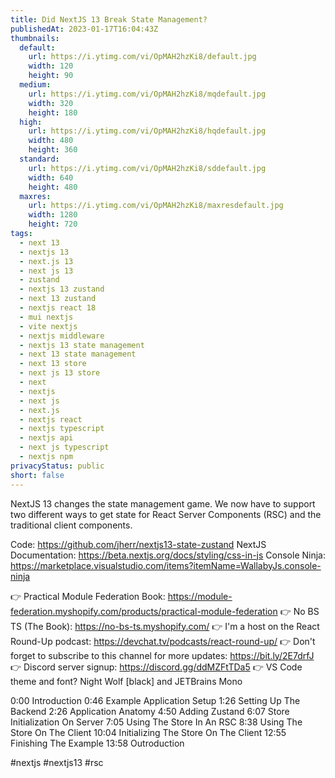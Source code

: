 ```yaml
---
title: Did NextJS 13 Break State Management?
publishedAt: 2023-01-17T16:04:43Z
thumbnails:
  default:
    url: https://i.ytimg.com/vi/OpMAH2hzKi8/default.jpg
    width: 120
    height: 90
  medium:
    url: https://i.ytimg.com/vi/OpMAH2hzKi8/mqdefault.jpg
    width: 320
    height: 180
  high:
    url: https://i.ytimg.com/vi/OpMAH2hzKi8/hqdefault.jpg
    width: 480
    height: 360
  standard:
    url: https://i.ytimg.com/vi/OpMAH2hzKi8/sddefault.jpg
    width: 640
    height: 480
  maxres:
    url: https://i.ytimg.com/vi/OpMAH2hzKi8/maxresdefault.jpg
    width: 1280
    height: 720
tags:
  - next 13
  - nextjs 13
  - next.js 13
  - next js 13
  - zustand
  - nextjs 13 zustand
  - next 13 zustand
  - nextjs react 18
  - mui nextjs
  - vite nextjs
  - nextjs middleware
  - nextjs 13 state management
  - next 13 state management
  - next 13 store
  - next js 13 store
  - next
  - nextjs
  - next js
  - next.js
  - nextjs react
  - nextjs typescript
  - nextjs api
  - next js typescript
  - nextjs npm
privacyStatus: public
short: false
---
```

  
  NextJS 13 changes the state management game. We now have to support two different ways to get state for React Server Components (RSC) and the traditional client components.

Code: https://github.com/jherr/nextjs13-state-zustand
NextJS Documentation: https://beta.nextjs.org/docs/styling/css-in-js
Console Ninja: https://marketplace.visualstudio.com/items?itemName=WallabyJs.console-ninja

👉 Practical Module Federation Book:  https://module-federation.myshopify.com/products/practical-module-federation
👉 No BS TS (The Book): https://no-bs-ts.myshopify.com/
👉 I'm a host on the React Round-Up podcast: https://devchat.tv/podcasts/react-round-up/
👉 Don't forget to subscribe to this channel for more updates: https://bit.ly/2E7drfJ
👉 Discord server signup: https://discord.gg/ddMZFtTDa5
👉 VS Code theme and font? Night Wolf [black] and JETBrains Mono

0:00 Introduction
0:46 Example Application Setup
1:26 Setting Up The Backend
2:26 Application Anatomy
4:50 Adding Zustand
6:07 Store Initialization On Server
7:05 Using The Store In An RSC
8:38 Using The Store On The Client
10:04 Initializing The Store On The Client
12:55 Finishing The Example
13:58 Outroduction

#nextjs #nextjs13 #rsc
  